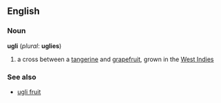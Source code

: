 {{Wikipedia}}
==English==

===Noun===
'''ugli''' (''plural'': '''uglies''')
# a cross between a [[tangerine]] and [[grapefruit]], grown in the [[West Indies]]

===See also===
*[[ugli fruit]]